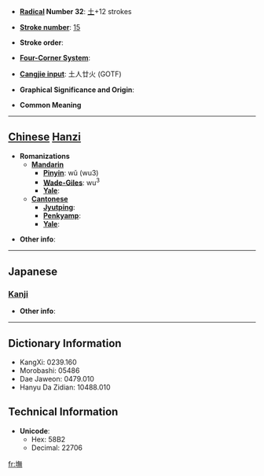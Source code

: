 * '''[[Wiktionary:Chinese radical index| Radical]] Number 32''': [[Wiktionary:Chinese radical index 土|土]]+12 strokes

* '''[[Wiktionary:Chinese total strokes index|Stroke number]]''': [[Wiktionary:Chinese total strokes index 15|15]]

* '''Stroke order''': 

* '''[[Wiktionary:Chinese four corner index|Four-Corner System]]''': 

* '''[[Wiktionary:Chinese Cangjie index|Cangjie input]]''': 土人廿火 (GOTF)

* '''Graphical Significance and Origin''': 

* '''Common Meaning'''

----

== [[Chinese]] [[Hanzi]] ==

* '''Romanizations'''
** '''[[Mandarin]]'''
*** '''[[Pinyin]]''': wǔ (wu3)
*** '''[[Wade-Giles]]''': wu<sup>3</sup>
*** '''[[Yale]]''': 
** '''[[Cantonese]]'''
*** '''[[Jyutping]]''':
*** '''[[Penkyamp]]''': 
*** '''[[Yale]]''': 

* '''Other info''': 

----

==Japanese==
===[[Kanji]]===
{{kanji|on readings=[[ぼ]] (bo), [[も]] (mo), [[ぶ]] (bu), [[む]] (mu)|kun readings=}}

* '''Other info''':  

----

== Dictionary Information ==

* KangXi: 0239.160
* Morobashi: 05486
* Dae Jaweon: 0479.010
* Hanyu Da Zidian: 10488.010

== Technical Information ==

* '''Unicode''':
** Hex: 58B2
** Decimal: 22706

[[fr:墲]]